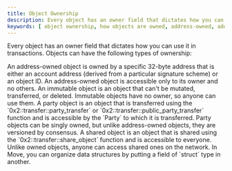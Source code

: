 ```yaml
---
title: Object Ownership
description: Every object has an owner field that dictates how you can use it in transactions. Each object is either address-owned, dynamic fields, immutable, shared, or wrapped.
keywords: [ object ownership, how objects are owned, address-owned, address-owned objects, immutable objects, immutable, shared objects, shared, wrapped objects, wrapped ]
---
```


Every object has an owner field that dictates how you can use it in transactions. Objects can have the following types of ownership:


<Cards>
<Card title="Address-owned" href="/concepts/object-ownership/address-owned">
An address-owned object is owned by a specific 32-byte address that is either an account address (derived from a particular signature scheme) or an object ID. An address-owned object is accessible only to its owner and no others. 
</Card>
<Card title="Immutable" href="/concepts/object-ownership/immutable">
An immutable object is an object that can't be mutated, transferred, or deleted. Immutable objects have no owner, so anyone can use them.
</Card>
<Card title="Party" href="/concepts/object-ownership/party">
A party object is an object that is transferred using the `0x2::transfer::party_transfer` or `0x2::transfer::public_party_transfer` function and is accessible by the `Party` to which it is transferred. Party objects can be singly owned, but unlike address-owned objects, they are versioned by consensus.
</Card>
<Card title="Shared" href="/concepts/object-ownership/shared">
A shared object is an object that is shared using the `0x2::transfer::share_object` function and is accessible to everyone. Unlike owned objects, anyone can access shared ones on the network.
</Card>
<Card title="Wrapped" href="/concepts/object-ownership/wrapped">
In Move, you can organize data structures by putting a field of `struct` type in another.
</Card>
</Cards>